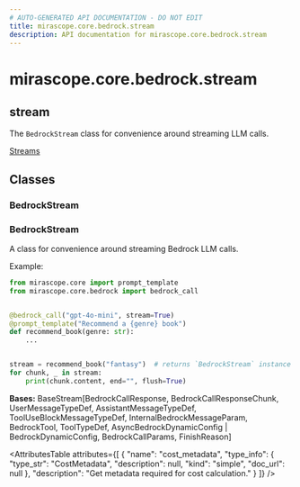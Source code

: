 ```yaml
---
# AUTO-GENERATED API DOCUMENTATION - DO NOT EDIT
title: mirascope.core.bedrock.stream
description: API documentation for mirascope.core.bedrock.stream
---
```


# mirascope.core.bedrock.stream

## <ApiType type="Module" module="mirascope.core.bedrock.stream" path="core/bedrock/stream" symbolName="stream" /> stream

The `BedrockStream` class for convenience around streaming LLM calls.

<Info title="Usage">

[Streams](/docs/mirascope/learn/streams)

</Info>

## Classes

### BedrockStream

### <ApiType type="Class" module="mirascope.core.bedrock.stream" path="core/bedrock/stream" symbolName="BedrockStream" /> BedrockStream

A class for convenience around streaming Bedrock LLM calls.

Example:

```python
from mirascope.core import prompt_template
from mirascope.core.bedrock import bedrock_call


@bedrock_call("gpt-4o-mini", stream=True)
@prompt_template("Recommend a {genre} book")
def recommend_book(genre: str):
    ...


stream = recommend_book("fantasy")  # returns `BedrockStream` instance
for chunk, _ in stream:
    print(chunk.content, end="", flush=True)
```

**Bases:** BaseStream[BedrockCallResponse, BedrockCallResponseChunk, UserMessageTypeDef, AssistantMessageTypeDef, ToolUseBlockMessageTypeDef, InternalBedrockMessageParam, BedrockTool, ToolTypeDef, AsyncBedrockDynamicConfig | BedrockDynamicConfig, BedrockCallParams, FinishReason]

<AttributesTable
  attributes={[
  {
    "name": "cost_metadata",
    "type_info": {
      "type_str": "CostMetadata",
      "description": null,
      "kind": "simple",
      "doc_url": null
    },
    "description": "Get metadata required for cost calculation."
  }
]}
/>




